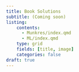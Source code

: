 ```yaml
---
title: Book Solutions
subtitle: (Coming soon)
listing: 
    contents: 
      - Munkres/index.qmd 
      - ML/index.qmd
    type: grid
    fields: [title, image]
    categories: false
draft: true
---
```

